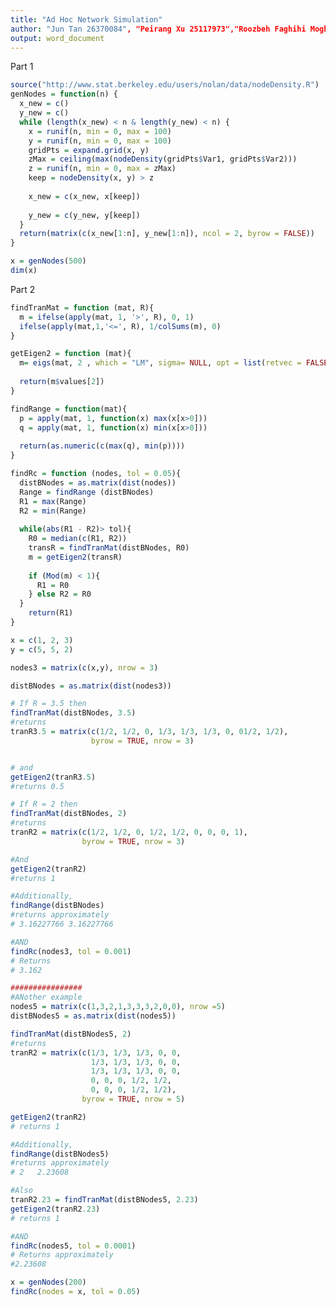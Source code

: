 ```yaml
---
title: "Ad Hoc Network Simulation"
author: "Jun Tan 26370084", "Peirang Xu 25117973","Roozbeh Faghihi Moghadam 25765752"
output: word_document
---
```

Part 1

```r
source("http://www.stat.berkeley.edu/users/nolan/data/nodeDensity.R")
genNodes = function(n) {
  x_new = c()
  y_new = c()
  while (length(x_new) < n & length(y_new) < n) {
    x = runif(n, min = 0, max = 100)
    y = runif(n, min = 0, max = 100)
    gridPts = expand.grid(x, y)
    zMax = ceiling(max(nodeDensity(gridPts$Var1, gridPts$Var2)))
    z = runif(n, min = 0, max = zMax)
    keep = nodeDensity(x, y) > z
    
    x_new = c(x_new, x[keep])
    
    y_new = c(y_new, y[keep])
  }
  return(matrix(c(x_new[1:n], y_new[1:n]), ncol = 2, byrow = FALSE))
}
```

```r
x = genNodes(500)
dim(x)
```

Part 2

```r
findTranMat = function (mat, R){
  m = ifelse(apply(mat, 1, '>', R), 0, 1)
  ifelse(apply(mat,1,'<=', R), 1/colSums(m), 0)
}

getEigen2 = function (mat){
  m= eigs(mat, 2 , which = "LM", sigma= NULL, opt = list(retvec = FALSE))
  
  return(m$values[2])
}

findRange = function(mat){
  p = apply(mat, 1, function(x) max(x[x>0]))
  q = apply(mat, 1, function(x) min(x[x>0]))
  
  return(as.numeric(c(max(q), min(p))))
}

findRc = function (nodes, tol = 0.05){
  distBNodes = as.matrix(dist(nodes))
  Range = findRange (distBNodes)
  R1 = max(Range)
  R2 = min(Range)
  
  while(abs(R1 - R2)> tol){
    R0 = median(c(R1, R2))
    transR = findTranMat(distBNodes, R0)
    m = getEigen2(transR)
    
    if (Mod(m) < 1){
      R1 = R0
    } else R2 = R0
  }
    return(R1)
}
```

```r
x = c(1, 2, 3)
y = c(5, 5, 2)

nodes3 = matrix(c(x,y), nrow = 3)

distBNodes = as.matrix(dist(nodes3))

# If R = 3.5 then 
findTranMat(distBNodes, 3.5)
#returns
tranR3.5 = matrix(c(1/2, 1/2, 0, 1/3, 1/3, 1/3, 0, 01/2, 1/2), 
                  byrow = TRUE, nrow = 3)


# and 
getEigen2(tranR3.5)
#returns 0.5 

# If R = 2 then
findTranMat(distBNodes, 2)
#returns
tranR2 = matrix(c(1/2, 1/2, 0, 1/2, 1/2, 0, 0, 0, 1), 
                byrow = TRUE, nrow = 3)

#And 
getEigen2(tranR2)
#returns 1

#Additionally, 
findRange(distBNodes)
#returns approximately
# 3.16227766 3.16227766

#AND
findRc(nodes3, tol = 0.001)
# Returns
# 3.162  

################
#ANother example
nodes5 = matrix(c(1,3,2,1,3,3,3,2,0,0), nrow =5)
distBNodes5 = as.matrix(dist(nodes5))

findTranMat(distBNodes5, 2)
#returns
tranR2 = matrix(c(1/3, 1/3, 1/3, 0, 0, 
                  1/3, 1/3, 1/3, 0, 0,
                  1/3, 1/3, 1/3, 0, 0,
                  0, 0, 0, 1/2, 1/2,
                  0, 0, 0, 1/2, 1/2), 
                byrow = TRUE, nrow = 5)

getEigen2(tranR2)
# returns 1

#Additionally, 
findRange(distBNodes5)
#returns approximately
# 2   2.23608

#Also
tranR2.23 = findTranMat(distBNodes5, 2.23)
getEigen2(tranR2.23)
# returns 1

#AND
findRc(nodes5, tol = 0.0001)
# Returns approximately
#2.23608
```

```r
x = genNodes(200)
findRc(nodes = x, tol = 0.05)

```
